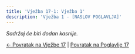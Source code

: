 ```yaml
---
title: 'Vježba 17-1: Vježba 1'
description: 'Vježba 1 - [NASLOV POGLAVLJA]'
---
```


*Sadržaj će biti dodan kasnije.*

[← Povratak na Vježbe 17](../vjezbe-17) | [Povratak na Poglavlje 17](/poglavlje-17/)


